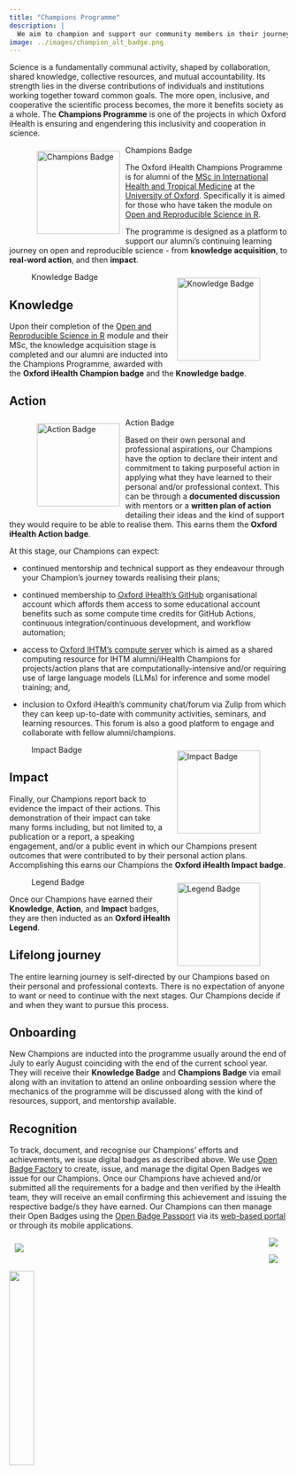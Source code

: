 ```yaml
---
title: "Champions Programme"
description: |
  We aim to champion and support our community members in their journey towards the practice of open and reproducible science. In turn, our members become *champions* - advocates of open and reproducible science in their own contexts.
image: ../images/champion_alt_badge.png
---
```


Science is a fundamentally communal activity, shaped by collaboration, shared knowledge, collective resources, and mutual accountability. Its strength lies in the diverse contributions of individuals and institutions working together toward common goals. The more open, inclusive, and cooperative the scientific process becomes, the more it benefits society as a whole. The **Champions Programme** is one of the projects in which Oxford iHealth is ensuring and engendering this inclusivity and cooperation in science.

::: {.img-float}

![Champions Badge](../images/champion_alt_badge.png){style="float: left; margin: 10px; width: 150px"}

:::

The Oxford iHealth Champions Programme is for alumni of the [MSc in International Health and Tropical Medicine](https://www.tropicalmedicine.ox.ac.uk/study-with-us/msc-ihtm) at the [University of Oxford](https://www.ox.ac.uk). Specifically it is aimed for those who have taken the module on [Open and Reproducible Science in R](https://oxford-ihtm.io/teaching/).

The programme is designed as a platform to support our alumni's continuing learning journey on open and reproducible science - from **knowledge acquisition**, to **real-word action**, and then **impact**.

::: {.img-float}

![Knowledge Badge](../images/knowledge_badge.png){style="float: right; margin: 10px; width: 150px"}

:::

## Knowledge

Upon their completion of the [Open and Reproducible Science in R](https://oxford-ihtm.io/teaching/) module and their MSc, the knowledge acquisition stage is completed and our alumni are inducted into the Champions Programme, awarded with the **Oxford iHealth Champion badge** and the **Knowledge badge**.

## Action

::: {.img-float}

![Action Badge](../images/action_badge.png){style="float: left; margin: 10px; width: 150px"}

:::

Based on their own personal and professional aspirations, our Champions have the option to declare their intent and commitment to taking purposeful action in applying what they have learned to their personal and/or professional context. This can be through a **documented discussion** with mentors or a **written plan of action** detailing their ideas and the kind of support they would require to be able to realise them. This earns them the **Oxford iHealth Action badge**.

At this stage, our Champions can expect:

- continued mentorship and technical support as they endeavour through your Champion's journey towards realising their plans;

- continued membership to [Oxford iHealth's GitHub](https://github.com/OxfordIHTM) organisational account which affords them access to some educational account benefits such as some compute time credits for GitHub Actions, continuous integration/continuous development, and workflow automation;

- access to [Oxford IHTM's compute server](https://oxford-ihtm.io/posts/2025-07-21-waiting-for-orchid/) which is aimed as a shared computing resource for IHTM alumni/iHealth Champions for projects/action plans that are computationally-intensive and/or requiring use of large language models (LLMs) for inference and some model training; and,

- inclusion to Oxford iHealth's community chat/forum via Zulip from which they can keep up-to-date with community activities, seminars, and learning resources. This forum is also a good platform to engage and collaborate with fellow alumni/champions.

::: {.img-float}

![Impact Badge](../images/impact_badge.png){style="float: right; margin: 10px; width: 150px"}

:::

## Impact

Finally, our Champions report back to evidence the impact of their actions. This demonstration of their impact can take many forms including, but not limited to, a publication or a report, a speaking engagement, and/or a public event in which our Champions present outcomes that were contributed to by their personal action plans. Accomplishing this earns our Champions the **Oxford iHealth Impact badge**.

::: {.img-float}

![Legend Badge](../images/legend_badge.png){style="float: right; margin: 10px; width: 150px"}

:::

Once our Champions have earned their **Knowledge**, **Action**, and **Impact** badges, they are then inducted as an **Oxford iHealth Legend**.

## Lifelong journey

The entire learning journey is self-directed by our Champions based on their personal and professional contexts. There is no expectation of anyone to want or need to continue with the next stages. Our Champions decide if and when they want to pursue this process.

## Onboarding

New Champions are inducted into the programme usually around the end of July to early August coinciding with the end of the current school year. They will receive their **Knowledge Badge** and **Champions Badge** via email along with an invitation to attend an online onboarding session where the mechanics of the programme will be discussed along with the kind of resources, support, and mentorship available.

## Recognition

To track, document, and recognise our Champions' efforts and achievements, we issue digital badges as described above. We use [Open Badge Factory](https://openbadgefactory.com/en/) to create, issue, and manage the digital Open Badges we issue for our Champions. Once our Champions have achieved and/or submitted all the requirements for a badge and then verified by the iHealth team, they will receive an email confirming this achievement and issuing the respective badge/s they have earned. Our Champions can then manage their Open Badges using the [Open Badge Passport](https://openbadgepassport.com/) via its [web-based portal](https://openbadgepassport.com/) or through its mobile applications.

::: {.img-float}

[![](https://openbadgefactory.com/wp-content/uploads/2020/10/OBF_logo.png)](https://openbadgefactory.com/en/){style="float: left; margin: 10px; width: 450px"}

:::

::: {layout="[[1], [1,1]]" layout-valign="center"}

[![](https://openbadgepassport.com/theme/img/logo.png)](https://openbadgepassport.com/)

[![](https://tools.applemediaservices.com/api/badges/download-on-the-app-store/black/en-US?size=250x83&releaseDate=1610582400&h=df6638c751227e4a12c9aacc7d96192c)](https://apps.apple.com/us/app/open-badge-passport/id1546047950?itsct=apps_box&itscg=30200)

[![](https://play.google.com/intl/en_us/badges/static/images/badges/en_badge_web_generic.png){width="30%"}](https://play.google.com/store/apps/details?id=com.obfsolutions.salava&pcampaignid=pcampaignidMKT-Other-global-all-co-prtnr-py-PartBadge-Mar2515-1)

:::
